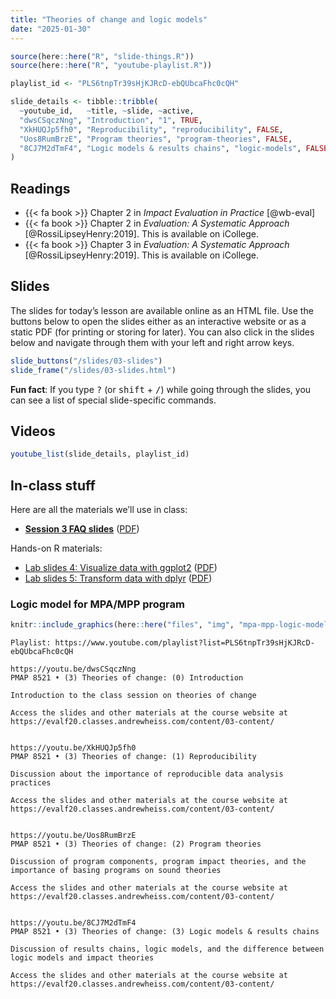 ```yaml
---
title: "Theories of change and logic models"
date: "2025-01-30"
---
```


```r
source(here::here("R", "slide-things.R"))
source(here::here("R", "youtube-playlist.R"))

playlist_id <- "PLS6tnpTr39sHjKJRcD-ebQUbcaFhc0cQH"

slide_details <- tibble::tribble(
  ~youtube_id,   ~title, ~slide, ~active,
  "dwsCSqczNng", "Introduction", "1", TRUE,
  "XkHUQJp5fh0", "Reproducibility", "reproducibility", FALSE,
  "Uos8RumBrzE", "Program theories", "program-theories", FALSE,
  "8CJ7M2dTmF4", "Logic models & results chains", "logic-models", FALSE
)
```

## Readings

- {{< fa book >}} Chapter 2 in *Impact Evaluation in Practice* [@wb-eval]
- {{< fa book >}} Chapter 2 in *Evaluation: A Systematic Approach* [@RossiLipseyHenry:2019]. This is available on iCollege.
- {{< fa book >}} Chapter 3 in *Evaluation: A Systematic Approach* [@RossiLipseyHenry:2019]. This is available on iCollege.


## Slides

The slides for today's lesson are available online as an HTML file. Use the buttons below to open the slides either as an interactive website or as a static PDF (for printing or storing for later). You can also click in the slides below and navigate through them with your left and right arrow keys.

```r
slide_buttons("/slides/03-slides")
slide_frame("/slides/03-slides.html")
```

:::{.callout-tip}
**Fun fact**: If you type <kbd>?</kbd> (or <kbd>shift</kbd> + <kbd>/</kbd>) while going through the slides, you can see a list of special slide-specific commands.
:::


## Videos

```r
youtube_list(slide_details, playlist_id)
```

## In-class stuff

Here are all the materials we'll use in class:

- [**Session 3 FAQ slides**](/slides/03-class.html) ([PDF](/slides/03-class.pdf))

Hands-on R materials:

- [Lab slides 4: Visualize data with ggplot2](https://aysps.github.io/2024-aysps-dataviz-fall/session_1/slides/04_visualize-data.html) ([PDF](https://aysps.github.io/2024-aysps-dataviz-fall/session_1/slides/04_visualize-data.pdf))
- [Lab slides 5: Transform data with dplyr](https://aysps.github.io/2024-aysps-dataviz-fall/session_1/slides/05_transform-data.html) ([PDF](https://aysps.github.io/2024-aysps-dataviz-fall/session_1/slides/05_transform-data.pdf))

### Logic model for MPA/MPP program

```r
knitr::include_graphics(here::here("files", "img", "mpa-mpp-logic-model.jpg"), error = FALSE)
```

```verbatim
Playlist: https://www.youtube.com/playlist?list=PLS6tnpTr39sHjKJRcD-ebQUbcaFhc0cQH

https://youtu.be/dwsCSqczNng
PMAP 8521 • (3) Theories of change: (0) Introduction

Introduction to the class session on theories of change

Access the slides and other materials at the course website at https://evalf20.classes.andrewheiss.com/content/03-content/


https://youtu.be/XkHUQJp5fh0
PMAP 8521 • (3) Theories of change: (1) Reproducibility

Discussion about the importance of reproducible data analysis practices

Access the slides and other materials at the course website at https://evalf20.classes.andrewheiss.com/content/03-content/

  
https://youtu.be/Uos8RumBrzE
PMAP 8521 • (3) Theories of change: (2) Program theories

Discussion of program components, program impact theories, and the importance of basing programs on sound theories

Access the slides and other materials at the course website at https://evalf20.classes.andrewheiss.com/content/03-content/


https://youtu.be/8CJ7M2dTmF4
PMAP 8521 • (3) Theories of change: (3) Logic models & results chains

Discussion of results chains, logic models, and the difference between logic models and impact theories 

Access the slides and other materials at the course website at https://evalf20.classes.andrewheiss.com/content/03-content/
```
